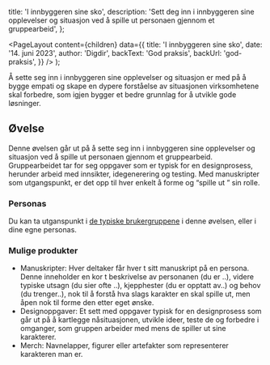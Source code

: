
  title: 'I innbyggeren sine sko',
  description:
    'Sett deg inn i innbyggeren sine opplevelser og situasjon ved å spille ut personaen gjennom et gruppearbeid',
};

  <PageLayout
    content={children}
    data={{
      title: 'I innbyggeren sine sko',
      date: '14. juni 2023',
      author: 'Digdir',
      backText: 'God praksis',
      backUrl: 'god-praksis',
    }}
  />
);

Å sette seg inn i innbyggeren sine opplevelser og situasjon er med på å bygge empati og skape en dypere forståelse av situasjonen virksomhetene skal forbedre, som igjen bygger et bedre grunnlag for å utvikle gode løsninger.

## Øvelse

Denne øvelsen går ut på å sette seg inn i innbyggeren sine opplevelser og situasjon ved å spille ut personaen gjennom et gruppearbeid. Gruppearbeidet tar for seg oppgaver som er typisk for en designprosess, herunder arbeid med innsikter, idegenerering og testing. Med manuskripter som utgangspunkt, er det opp til hver enkelt å forme og “spille ut ” sin rolle.

### Personas

Du kan ta utganspunkt i [de typiske brukergruppene](lenke-brukergrupper) i denne øvelsen, eller i dine egne personas.

### Mulige produkter

- Manuskripter: Hver deltaker får hver t sitt manuskript på en persona. Denne inneholder en kor t beskrivelse av personanen (du er ..), videre typiske utsagn (du sier ofte ..), kjepphester (du er opptatt av..) og behov (du trenger..), nok til å forstå hva slags karakter en skal spille ut, men åpen nok til forme den etter eget ønske.
- Designoppgaver: Et sett med oppgaver typisk for en designprosess som går ut på å kartlegge nåsituasjonen, utvikle ideer, teste de og forbedre i omganger, som gruppen arbeider med mens de spiller ut sine karakterer.
- Merch: Navnelapper, figurer eller artefakter som representerer karakteren man er.
